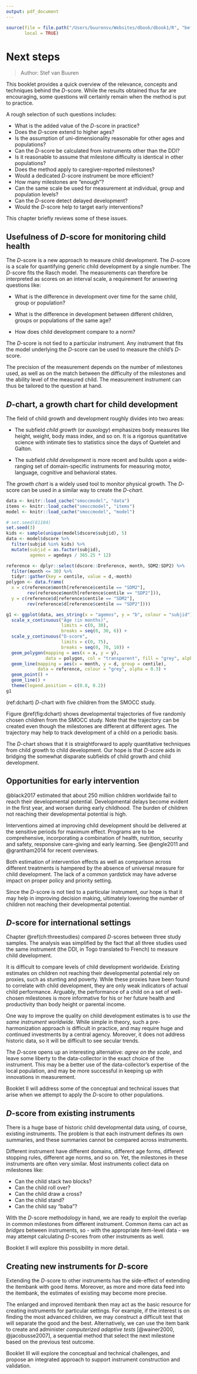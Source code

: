 ---
output: pdf_document
---
```{r init11, include=FALSE}
source(file = file.path("/Users/buurensv/Websites/dbook/dbook1/R", "before_chapter_script.R"), 
       local = TRUE)
```

# Next steps {#ch:nextsteps}

> Author: Stef van Buuren

This booklet provides a quick overview of the relevance, concepts and
techniques behind the $D$-score. While the results obtained thus far
are encouraging, some questions will certainly remain when the method
is put to practice.

A rough selection of such questions includes:

* What is the added value of the $D$-score in practice? 
* Does the $D$-score extend to higher ages?
* Is the assumption of uni-dimensionality reasonable for other ages and populations?
* Can the $D$-score be calculated from instruments other than the DDI?
* Is it reasonable to assume that milestone difficulty is identical in other populations?
* Does the method apply to caregiver-reported milestones?
* Would a dedicated $D$-score instrument be more efficient? 
* How many milestones are "enough"?
* Can the same scale be used for measurement at individual, group and population levels?
* Can the $D$-score detect delayed development?
* Would the $D$-score help to target early interventions?

This chapter briefly reviews some of these issues.

## Usefulness of $D$-score for monitoring child health

The $D$-score is a new approach to measure child development. The
$D$-score is a scale for quantifying generic child development by a
single number. The $D$-score fits the Rasch model. The measurements
can therefore be interpreted as scores on an interval scale, a
requirement for answering questions like:

* What is the difference in development over time for the same child,
group or population?

* What is the difference in development between different children,
groups or populations of the same age?

* How does child development compare to a norm?

The $D$-score is not tied to a particular instrument. Any instrument
that fits the model underlying the $D$-score can be used to measure
the child's $D$-score.

The precision of the measurement depends on the number of milestones
used, as well as on the match between the difficulty of the milestones
and the ability level of the measured child. The measurement
instrument can thus be tailored to the question at hand.

## $D$-chart, a growth chart for child development

The field of child growth and development roughly divides into two
areas:

* The subfield *child growth* (or *auxology*) emphasizes body measures
like height, weight, body mass index, and so on. It is a rigorous
quantitative science with intimate ties to statistics since the days
of Quetelet and Galton.

* The subfield *child development* is more recent and builds upon a
wide-ranging set of domain-specific instruments for measuring motor,
language, cognitive and behavioral states. 

The *growth chart* is a widely used tool to monitor physical growth.
The $D$-score can be used in a similar way to create the *$D$-chart*.

```{r smoccmodel10, dependson = "smoccmodel", cache = FALSE}
data <- knitr::load_cache("smoccmodel", "data")
items <- knitr::load_cache("smoccmodel", "items")
model <- knitr::load_cache("smoccmodel", "model")
```

```{r dchart, warning = FALSE, fig.cap = '(ref:dchart)', fig.height = 6}
# set.seed(81104)
set.seed(3)
kids <- sample(unique(model$dscore$subjid), 5)
data <- model$dscore %>% 
  filter(subjid %in% kids) %>% 
  mutate(subjid = as.factor(subjid), 
         agemos = agedays / 365.25 * 12)

reference <- dplyr::select(dscore::Dreference, month, SDM2:SDP2) %>%
  filter(month <= 30) %>%
  tidyr::gather(key = centile, value = d,-month)
polygon <- data.frame(
  x = c(reference$month[reference$centile == "SDM2"],
        rev(reference$month[reference$centile == "SDP2"])),
  y = c(reference$d[reference$centile == "SDM2"],
        rev(reference$d[reference$centile == "SDP2"])))

g1 <- ggplot(data, aes_string(x = "agemos", y = "b", colour = "subjid")) +
  scale_x_continuous("Age (in months)",
                     limits = c(0, 30),
                     breaks = seq(0, 30, 6)) +
  scale_y_continuous("D-score",
                     limits = c(0, 75),
                     breaks = seq(0, 70, 10)) +
  geom_polygon(mapping = aes(x = x, y = y), 
               data = polygon, col = "transparent", fill = "grey", alpha = 0.1) + 
  geom_line(mapping = aes(x = month, y = d, group = centile), 
            data = reference, colour = "grey", alpha = 0.3) +
  geom_point() +
  geom_line() + 
  theme(legend.position = c(0.8, 0.2))
g1
```

(ref:dchart) $D$-chart with five children from the SMOCC study.

Figure \@ref(fig:dchart) shows developmental trajectories of five
randomly chosen children from the SMOCC study. Note that the
trajectory can be created even though the milestones are different at
different ages. The trajectory may help to track development of a
child on a periodic basis.

The $D$-chart shows that it is straightforward to apply quantitative
techniques from child growth to child development. Our hope is that
$D$-score aids in bridging the somewhat disparate subfields of child
growth and child development.

## Opportunities for early intervention

@black2017 estimated that about 250 million children worldwide fail to reach
their developmental potential. Developmental delays become evident in
the first year, and worsen during early childhood. The burden of
children not reaching their developmental potential is high.

Interventions aimed at improving child development should be delivered
at the sensitive periods for maximum effect. Programs are to be
comprehensive, incorporating a combination of health, nutrition,
security and safety, responsive care-giving and early learning. See
@engle2011 and @grantham2014 for recent overviews.

Both estimation of intervention effects as well as comparison across
different treatments is hampered by the absence of universal measure
for child development. The lack of a common yardstick may have adverse
impact on proper policy and priority setting.

Since the $D$-score is not tied to a particular instrument, our hope
is that it may help in improving decision making, ultimately lowering
the number of children not reaching their developmental potential.

## $D$-score for international settings

Chapter \@ref(ch:threestudies) compared $D$-scores between three study
samples. The analysis was simplified by the fact that all three
studies used the same instrument (the DDI, in Togo translated to
French) to measure child development. 

It is difficult to compare levels of child development worldwide.
Existing estimates on children not reaching their developmental
potential rely on proxies, such as stunting and poverty. While these
proxies have been found to correlate with child development, they are
only weak indicators of actual child performance. Arguably, the
performance of a child on a set of well-chosen milestones is more
informative for his or her future health and productivity than body
height or parental income.

One way to improve the quality on child development estimates is to
*use the same instrument worldwide*. While simple in theory, such a
pre-harmonization approach is difficult in practice, and may require
huge and continued investments by a central agency. Moreover, it does
not address historic data, so it will be difficult to see secular
trends.

The $D$-score opens up an interesting alternative: *agree on the
scale*, and leave some liberty to the data-collector in the exact
choice of the instrument. This may be a better use of the
data-collector's expertise of the local population, and may be more 
successful in keeping up with innovations in measurement.

Booklet II will address some of the conceptual and technical issues
that arise when we attempt to apply the $D$-score to other
populations.

## $D$-score from existing instruments

There is a huge base of historic child developmental data using, of
course, existing instruments. The problem is that each instrument
defines its own summaries, and these summaries cannot be compared
across instruments.

Different instrument have different domains, different age forms,
different stopping rules, different age norms, and so on. Yet, the
milestones in these instruments are often very similar. Most
instruments collect data on milestones like:

* Can the child stack two blocks?
* Can the child roll over?
* Can the child draw a cross?
* Can the child stand?
* Can the child say "baba"?

With the $D$-score methodology in hand, we are ready to exploit the
overlap in common milestones from different instrument. Common items
can act as *bridges* between instruments, so - with the appropriate
item-level data - we may attempt calculating $D$-scores from other
instruments as well.

Booklet II will explore this possibility in more detail. 

## Creating new instruments for $D$-score

Extending the $D$-score to other instruments has the side-effect of
extending the itembank with good items. Moreover, as more and more
data feed into the itembank, the estimates of existing may become more
precise. 

The enlarged and improved itembank then may act as the basic resource
for creating instruments for particular settings. For example, if the
interest is on finding the most advanced children, we may construct a
difficult test that will separate the good and the best. Alternatively,
we can use the item bank to create and administer *computerized
adaptive tests* [@wainer2000, @jacobusse2007], a sequential method that select the
next milestone based on the previous test outcome.

Booklet III will explore the conceptual and technical challenges, and
propose an integrated approach to support instrument construction and 
validation.
